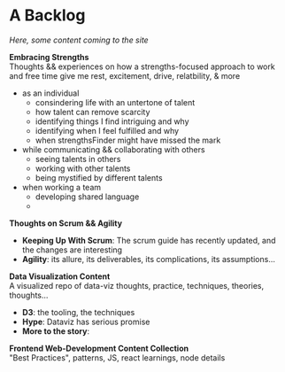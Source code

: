 # A Backlog

_Here, some content coming to the site_

**Embracing Strengths**  
Thoughts && experiences on how a strengths-focused approach to work and free time give me rest, excitement, drive, relatbility, & more

- as an individual
  - consindering life with an untertone of talent
  - how talent can remove scarcity
  - identifying things I find intriguing and why
  - identifying when I feel fulfilled and why
  - when strengthsFinder might have missed the mark
- while communicating && collaborating with others
  - seeing talents in others
  - working with other talents
  - being mystified by different talents
- when working a team
  - developing shared language
  -

**Thoughts on Scrum && Agility**

- **Keeping Up With Scrum**: The scrum guide has recently updated, and the changes are interesting
- **Agility**: its allure, its deliverables, its complications, its assumptions...

**Data Visualization Content**  
A visualized repo of data-viz thoughts, practice, techniques, theories, thoughts...

- **D3**: the tooling, the techniques
- **Hype**: Dataviz has serious promise
- **More to the story**:

**Frontend Web-Development Content Collection**  
"Best Practices", patterns, JS, react learnings, node details

